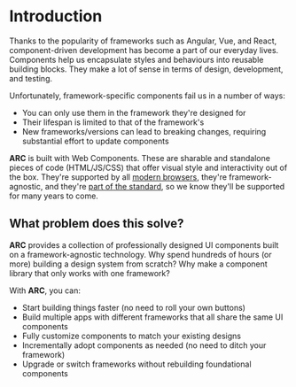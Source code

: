 # Introduction

Thanks to the popularity of frameworks such as Angular, Vue, and React, component-driven development has become a part of our everyday lives. Components help us encapsulate styles and behaviours into reusable building blocks. They make a lot of sense in terms of design, development, and testing.

Unfortunately, framework-specific components fail us in a number of ways:

- You can only use them in the framework they're designed for
- Their lifespan is limited to that of the framework's
- New frameworks/versions can lead to breaking changes, requiring substantial effort to update components

**ARC** is built with Web Components. These are sharable and standalone pieces of code (HTML/JS/CSS) that offer visual style and interactivity out of the box. They're supported by all [modern browsers](https://caniuse.com/custom-elementsv1), they're framework-agnostic, and they're [part of the standard](https://developer.mozilla.org/en-US/docs/Web/Web_Components), so we know they'll be supported for many years to come.

## What problem does this solve?

**ARC** provides a collection of professionally designed UI components built on a framework-agnostic technology. Why spend hundreds of hours (or more) building a design system from scratch? Why make a component library that only works with one framework?

With **ARC**, you can:

- Start building things faster (no need to roll your own buttons)
- Build multiple apps with different frameworks that all share the same UI components
- Fully customize components to match your existing designs
- Incrementally adopt components as needed (no need to ditch your framework)
- Upgrade or switch frameworks without rebuilding foundational components


<Story componentName="container" storyName="container" />
